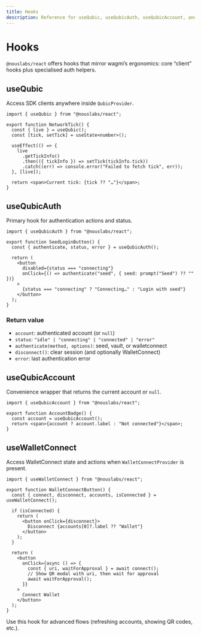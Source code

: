 ```yaml
---
title: Hooks
description: Reference for useQubic, useQubicAuth, useQubicAccount, and useWalletConnect.
---
```


# Hooks

`@nouslabs/react` offers hooks that mirror wagmi’s ergonomics: core “client” hooks plus specialised auth helpers.

## useQubic

Access SDK clients anywhere inside `QubicProvider`.

```tsx
import { useQubic } from "@nouslabs/react";

export function NetworkTick() {
  const { live } = useQubic();
  const [tick, setTick] = useState<number>();

  useEffect(() => {
    live
      .getTickInfo()
      .then(({ tickInfo }) => setTick(tickInfo.tick))
      .catch((err) => console.error("Failed to fetch tick", err));
  }, [live]);

  return <span>Current tick: {tick ?? "…"}</span>;
}
```

## useQubicAuth

Primary hook for authentication actions and status.

```tsx
import { useQubicAuth } from "@nouslabs/react";

export function SeedLoginButton() {
  const { authenticate, status, error } = useQubicAuth();

  return (
    <button
      disabled={status === "connecting"}
      onClick={() => authenticate("seed", { seed: prompt("Seed") ?? "" })}
    >
      {status === "connecting" ? "Connecting…" : "Login with seed"}
    </button>
  );
}
```

### Return value

- `account`: authenticated account (or `null`)
- `status`: `"idle" | "connecting" | "connected" | "error"`
- `authenticate(method, options)`: seed, vault, or walletconnect
- `disconnect()`: clear session (and optionally WalletConnect)
- `error`: last authentication error

## useQubicAccount

Convenience wrapper that returns the current account or `null`.

```tsx
import { useQubicAccount } from "@nouslabs/react";

export function AccountBadge() {
  const account = useQubicAccount();
  return <span>{account ? account.label : "Not connected"}</span>;
}
```

## useWalletConnect

Access WalletConnect state and actions when `WalletConnectProvider` is present.

```tsx
import { useWalletConnect } from "@nouslabs/react";

export function WalletConnectButton() {
  const { connect, disconnect, accounts, isConnected } = useWalletConnect();

  if (isConnected) {
    return (
      <button onClick={disconnect}>
        Disconnect {accounts[0]?.label ?? "Wallet"}
      </button>
    );
  }

  return (
    <button
      onClick={async () => {
        const { uri, waitForApproval } = await connect();
        // Show QR modal with uri, then wait for approval
        await waitForApproval();
      }}
    >
      Connect Wallet
    </button>
  );
}
```

Use this hook for advanced flows (refreshing accounts, showing QR codes, etc.).
